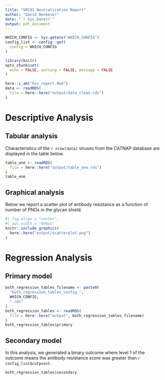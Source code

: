 ```yaml
---
title: "VRC01 Neutralization Report"
author: "David Benkeser"
date: "`r Sys.Date()`"
output: pdf_document
---
```


```r
WHICH_CONFIG <- Sys.getenv("WHICH_CONFIG")
config_list <- config::get(
  config = WHICH_CONFIG
)
```

```r
library(knitr)
opts_chunk$set(
  echo = FALSE, warning = FALSE, message = FALSE
)
```

```r
here::i_am("hiv_report.Rmd")
data <- readRDS(
  file = here::here("output/data_clean.rds")
)
```

# Descriptive Analysis

## Tabular analysis

Characteristics of the `r nrow(data)` viruses from the CATNAP database are displayed
in the table below.

```r
table_one <- readRDS(
  file = here::here("output/table_one.rds")
)
table_one
```

## Graphical analysis

Below we report a scatter plot of antibody resistance as a function of 
number of PNGs in the glycan shield. 

```r
#| fig.align = "center",
#| out.width = "600px"
knitr::include_graphics(
  here::here("output/scatterplot.png")
)
```

# Regression Analysis

## Primary model

```r
both_regression_tables_filename <- paste0(
  "both_regression_tables_config_",
  WHICH_CONFIG,
  ".rds"
)
both_regression_tables <- readRDS(
  file = here::here("output", both_regression_tables_filename)
)
both_regression_tables$primary
```

## Secondary model

In this analysis, we generated a binary outcome where level 1 of the outcome
means the antibody resistance score was greater than `r config_list$cutpoint`.

```r
both_regression_tables$secondary
```

